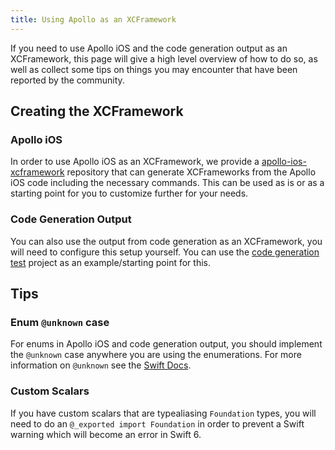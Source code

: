 ```yaml
---
title: Using Apollo as an XCFramework
---
```


If you need to use Apollo iOS and the code generation output as an XCFramework, this page will give a high level overview of how to do so, as well as collect some tips on things you may encounter that have been reported by the community.

## Creating the XCFramework

### Apollo iOS

In order to use Apollo iOS as an XCFramework, we provide a [apollo-ios-xcframework]() repository that can generate XCFrameworks from the Apollo iOS code including the necessary commands. This can be used as is or as a starting point for you to customize further for your needs.

### Code Generation Output

You can also use the output from code generation as an XCFramework, you will need to configure this setup yourself. You can use the [code generation test](https://github.com/apollographql/apollo-ios-dev/tree/main/Tests/TestCodeGenConfigurations/CodegenXCFramework) project as an example/starting point for this.

## Tips

### Enum `@unknown` case

For enums in Apollo iOS and code generation output, you should implement the `@unknown` case anywhere you are using the enumerations. For more information on `@unknown` see the [Swift Docs](https://docs.swift.org/swift-book/documentation/the-swift-programming-language/statements#Switching-Over-Future-Enumeration-Cases).

### Custom Scalars

If you have custom scalars that are typealiasing `Foundation` types, you will need to do an `@_exported import Foundation` in order to prevent a Swift warning which will become an error in Swift 6.